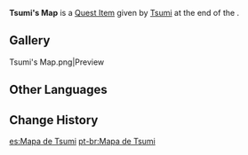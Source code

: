{{Item Infobox
|id           = 101706
|image        = Item Quest Letter.png
|type         = Quest Items
|group        = Event Items
|description  = A map drawn by [[Tsumi]]. There are some markings on it.
|event        = Three Realms Gateway Offering
|source1      = [[Three Realms Gateway Offering: The Eve]]
}}
'''Tsumi's Map''' is a [[Quest Item]] given by [[Tsumi]] at the end of the {{Quest|Three Realms Gateway Offering: The Eve}}.

==Gallery==
<gallery>
Tsumi's Map.png|Preview
</gallery>

==Other Languages==
{{Other Languages
|default_hidden = 1
|en      = Tsumi's Map
|zhs     = 阿祇的地图
|zhs_rm  = Ā Qí de Dìtú
|zht     = 阿祇的地圖
|zht_rm  = Ā Qí de Dìtú
|ja      = つみの地図
|ja_rm   = Tsumi no Chizu
|ko      = 츠미의 지도
|ko_rm   = Cheumi-ui Jido
|es      = Mapa de Tsumi
|fr      = Carte de Tsumi
|ru      = Карта Цуми
|th      = แผนที่ของ Tsumi
|th_rm   = Phaen-thi khong Tsumi
|vi      = Bản Đồ Của Tsumi
|de      = Tsumis Karte
|id      = Peta Tsumi
|pt      = Mapa de Tsumi
|tr      = Tsumi'nin Haritası
|it      = Mappa di Tsumi
}}

==Change History==
{{Change History|2.5}}

[[es:Mapa de Tsumi]]
[[pt-br:Mapa de Tsumi]]